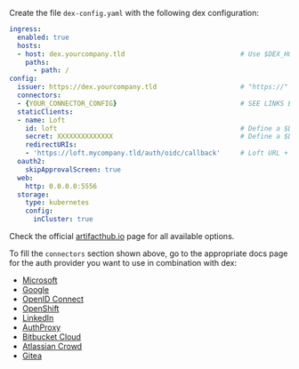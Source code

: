 Create the file `dex-config.yaml` with the following dex configuration:
```yaml {4,6,8,11-14}
ingress:
  enabled: true
  hosts:
  - host: dex.yourcompany.tld                             # Use $DEX_HOSTNAME
    paths:
      - path: /
config:
  issuer: https://dex.yourcompany.tld                     # "https://" + $DEX_HOSTNAME
  connectors:
  - {YOUR_CONNECTOR_CONFIG}                               # SEE LINKS BELOW! (do not remove the '-' and indent correctly)
  staticClients:
  - name: Loft
    id: loft                                              # Define a $DEX_CLIENT_ID
    secret: XXXXXXXXXXXXXX                                # Define a $DEX_CLIENT_SECRET (can be any secret key)
    redirectURIs:
    - 'https://loft.mycompany.tld/auth/oidc/callback'     # Loft URL + /auth/oidc/callback
  oauth2:
    skipApprovalScreen: true
  web:
    http: 0.0.0.0:5556
  storage:
    type: kubernetes
    config:
      inCluster: true
```

Check the official [artifacthub.io](https://artifacthub.io/packages/helm/dex/dex) page for all available options.

To fill the `connectors` section shown above, go to the appropriate docs page for the auth provider you want to use in combination with dex:
- [Microsoft](https://dexidp.io/docs/connectors/microsoft/)
- [Google](https://dexidp.io/docs/connectors/google/)
- [OpenID Connect](https://dexidp.io/docs/connectors/oidc/)
- [OpenShift](https://dexidp.io/docs/connectors/openshift/)
- [LinkedIn](https://dexidp.io/docs/connectors/linkedin/)
- [AuthProxy](https://dexidp.io/docs/connectors/authproxy/)
- [Bitbucket Cloud](https://dexidp.io/docs/connectors/bitbucketcloud/)
- [Atlassian Crowd](https://dexidp.io/docs/connectors/atlassian-crowd/)
- [Gitea](https://dexidp.io/docs/connectors/gitea/)